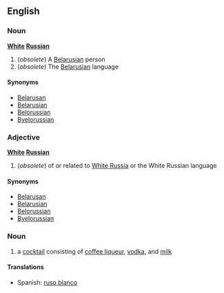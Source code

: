 ==English==
===Noun===
'''[[White]] [[Russian]]'''

# (''obsolete'') A [[Belarusian]] person
# (''obsolete'') The [[Belarusian]] language

====Synonyms====
*[[Belarusan]]
*[[Belarusian]]
*[[Belorussian]]
*[[Byelorussian]]

===Adjective===
'''[[White]] [[Russian]]'''

# (''obsolete'') of or related to [[White Russia]] or the White Russian language

====Synonyms====
*[[Belarusan]]
*[[Belarusian]]
*[[Belorussian]]
*[[Byelorussian]]

===Noun===
<!-- capitalised always even in this sense? -->

# a [[cocktail]] consisting of [[coffee liqueur]], [[vodka]], and [[milk]]

====Translations====
*Spanish: [[ruso blanco]]